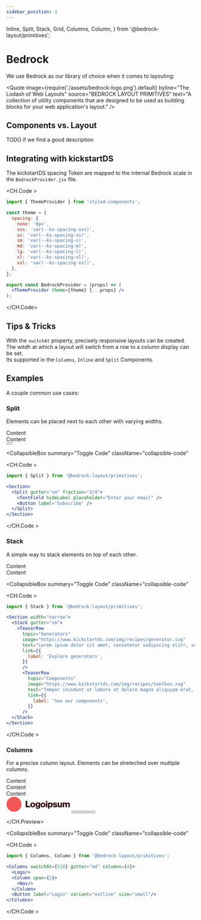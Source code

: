 ```yaml
---
sidebar_position: 3
---
```


  Inline,
  Split,
  Stack,
  Grid,
  Columns,
  Column,
} from '@bedrock-layout/primitives';

# Bedrock

We use Bedrock as our library of choice when it comes to layouting:

<Quote
  image={require('./assets/bedrock-logo.png').default}
  byline="The Lodash of Web Layouts"
  source="BEDROCK LAYOUT PRIMITIVES"
  text="A collection of utility components that are designed to be used as building blocks for your web application's layout."
/>

## Components vs. Layout

TODO if we find a good description

## Integrating with kickstartDS

The kickstartDS spacing Token are mapped to the internal Bedrock scale in the `BedrockProvider.jsx` file.

<CH.Code >

```jsx BedrockProvider.jsx
import { ThemeProvider } from 'styled-components';

const theme = {
  spacing: {
    none: '0px',
    xxs: 'var(--ks-spacing-xxs)',
    xs: 'var(--ks-spacing-xs)',
    sm: 'var(--ks-spacing-s)',
    md: 'var(--ks-spacing-m)',
    lg: 'var(--ks-spacing-l)',
    xl: 'var(--ks-spacing-xl)',
    xxl: 'var(--ks-spacing-xxl)',
  },
};

export const BedrockProvider = (props) => (
  <ThemeProvider theme={theme} {...props} />
);
```

</CH.Code>

## Tips & Tricks

With the `switchAt` property, precisely responsive layouts can be created.<br/>
The witdh at which a layout will switch from a row to a column display can be set.<br/>
Its supported in the `Columns`, `Inline` and `Split` Components.

## Examples

A couple common use cases:

### Split

Elements can be placed next to each other with varying widths.

<div className="section-preview" ks-theme="section-preview">
  <Split gutter="sm" fraction="3/4">
    <div className="section-preview--child">Content</div>
    <div className="section-preview--child">Content</div>
  </Split>
</div>

<div className="component-preview">
<CH.Preview>
  <div ks-theme="preview">
  <Section>
    <Split gutter="sm" fraction="3/4">
      <TextField
        hideLabel
        placeholder="Enter your email"
      />
      <Button label="Subscribe" />
    </Split>
  </Section>
  </div>
</CH.Preview>

<CollapsibleBox
  summary="Toggle Code"
  className="collapsible-code"
>
<CH.Code >
```jsx
import { Split } from '@bedrock-layout/primitives';

<Section>
  <Split gutter="sm" fraction="3/4">
    <TextField hideLabel placeholder="Enter your email" />
    <Button label="Subscribe" />
  </Split>
</Section>

````

</CH.Code >
</CollapsibleBox>
</div>

### Stack

A simple way to stack elements on top of each other.

<div className="section-preview" ks-theme="section-preview">
  <Stack gutter="md">
    <div className="section-preview--child">Content</div>
    <div className="section-preview--child">Content</div>
  </Stack>
</div>

<div className="component-preview">
<CH.Preview>
  <div ks-theme="preview">
    <Section
      spaceBefore="small"
      spaceAfter="small"
    >
      <Stack gutter="md">
      <TeaserRow
        topic="Generators"
        image="https://www.kickstartds.com/img/recipes/generator.svg"
        text="Lorem ipsum dolor sit amet, consetetur sadipscing elitr, sed diam nonumy eirmod tempor invidunt ut labore et dolore magna aliquyam erat, sed diam voluptua."
        link={{
          variant: 'solid',
          label: 'Explore generators',
        }}
      />
      <TeaserRow
        topic="Components"
        image="https://www.kickstartds.com/img/recipes/toolbox.svg"
        text="Tempor invidunt ut labore et dolore magna aliquyam erat, sed diam voluptua. Lorem ipsum dolor sit amet, consetetur sadipscing elitr, sed diam nonumy eirmod."
        link={{
          variant: 'solid',
          label: 'See our components',
        }}
      />
      </Stack>
    </Section>
  </div>
</CH.Preview>

<CollapsibleBox
  summary="Toggle Code"
  className="collapsible-code"
>
<CH.Code >
```jsx
import { Stack } from '@bedrock-layout/primitives';

<Section width="narrow">
  <Stack gutter="sm">
    <TeaserRow
      topic="Generators"
      image="https://www.kickstartds.com/img/recipes/generator.svg"
      text="Lorem ipsum dolor sit amet, consetetur sadipscing elitr, sed diam nonumy eirmod tempor invidunt ut labore et dolore magna aliquyam erat, sed diam voluptua."
      link={{
        label: 'Explore generators',
      }}
      />
      <TeaserRow
        topic="Components"
        image="https://www.kickstartds.com/img/recipes/toolbox.svg"
        text="Tempor invidunt ut labore et dolore magna aliquyam erat, sed diam voluptua. Lorem ipsum dolor sit amet, consetetur sadipscing elitr, sed diam nonumy eirmod."
        link={{
          label: 'See our components',
        }}
      />
  </Stack>
</Section>

````

</CH.Code >
</CollapsibleBox>
</div>

### Columns

For a precise column layout. Elements can be streteched over multiple columns.

<div className="section-preview" ks-theme="section-preview">
  <Columns gutter="md" columns={4}>
    <div className="section-preview--child">Content</div>
    <Column span={2}>
      <div className="section-preview--child">Content</div>
    </Column>
    <div className="section-preview--child">Content</div>
  </Columns>
</div>

<div className="component-preview">
  <CH.Preview>
    <div ks-theme="preview">
    <Section width="wide" >
    <Columns switchAt={528} gutter="md" columns={4}>
      <svg id="logo-54" width="170" height="41" viewBox="0 0 170 41" fill="none" xmlns="http://www.w3.org/2000/svg"> <path d="M51.8601 28.138H63.8121V24.538H56.1081V10.978H51.8601V28.138Z" className="cneutral" fill="#340E0E"></path> <path d="M70.8932 25.738C69.1892 25.738 68.3012 24.25 68.3012 22.018C68.3012 19.786 69.1892 18.274 70.8932 18.274C72.5972 18.274 73.5092 19.786 73.5092 22.018C73.5092 24.25 72.5972 25.738 70.8932 25.738ZM70.9172 28.522C74.8772 28.522 77.4692 25.714 77.4692 22.018C77.4692 18.322 74.8772 15.514 70.9172 15.514C66.9812 15.514 64.3412 18.322 64.3412 22.018C64.3412 25.714 66.9812 28.522 70.9172 28.522Z" className="cneutral" fill="#340E0E"></path> <path d="M84.3237 32.386C86.1477 32.386 87.7557 31.978 88.8357 31.018C89.8197 30.13 90.4677 28.786 90.4677 26.938V15.85H86.7237V17.17H86.6757C85.9557 16.138 84.8517 15.49 83.2197 15.49C80.1717 15.49 78.0597 18.034 78.0597 21.634C78.0597 25.402 80.6277 27.466 83.3877 27.466C84.8757 27.466 85.8117 26.866 86.5317 26.05H86.6277V27.274C86.6277 28.762 85.9317 29.626 84.2757 29.626C82.9797 29.626 82.3317 29.074 82.1157 28.426H78.3237C78.7077 30.994 80.9397 32.386 84.3237 32.386ZM84.2997 24.562C82.8357 24.562 81.8757 23.362 81.8757 21.514C81.8757 19.642 82.8357 18.442 84.2997 18.442C85.9317 18.442 86.7957 19.834 86.7957 21.49C86.7957 23.218 86.0037 24.562 84.2997 24.562Z" className="cneutral" fill="#340E0E"></path> <path d="M98.166 25.738C96.462 25.738 95.574 24.25 95.574 22.018C95.574 19.786 96.462 18.274 98.166 18.274C99.87 18.274 100.782 19.786 100.782 22.018C100.782 24.25 99.87 25.738 98.166 25.738ZM98.19 28.522C102.15 28.522 104.742 25.714 104.742 22.018C104.742 18.322 102.15 15.514 98.19 15.514C94.254 15.514 91.614 18.322 91.614 22.018C91.614 25.714 94.254 28.522 98.19 28.522Z" className="cneutral" fill="#340E0E"></path> <path d="M105.884 28.138H109.796V15.85H105.884V28.138ZM105.884 14.146H109.796V10.978H105.884V14.146Z" className="cneutral" fill="#340E0E"></path> <path d="M111.494 32.194H115.406V26.866H115.454C116.222 27.898 117.35 28.522 118.934 28.522C122.15 28.522 124.286 25.978 124.286 21.994C124.286 18.298 122.294 15.49 119.03 15.49C117.35 15.49 116.15 16.234 115.31 17.338H115.238V15.85H111.494V32.194ZM117.926 25.498C116.246 25.498 115.286 24.13 115.286 22.138C115.286 20.146 116.15 18.634 117.854 18.634C119.534 18.634 120.326 20.026 120.326 22.138C120.326 24.226 119.414 25.498 117.926 25.498Z" className="cneutral" fill="#340E0E"></path> <path d="M130.655 28.522C133.871 28.522 136.247 27.13 136.247 24.442C136.247 21.298 133.703 20.746 131.543 20.386C129.983 20.098 128.591 19.978 128.591 19.114C128.591 18.346 129.335 17.986 130.295 17.986C131.375 17.986 132.119 18.322 132.263 19.426H135.863C135.671 17.002 133.799 15.49 130.319 15.49C127.415 15.49 125.015 16.834 125.015 19.426C125.015 22.306 127.295 22.882 129.431 23.242C131.063 23.53 132.551 23.65 132.551 24.754C132.551 25.546 131.807 25.978 130.631 25.978C129.335 25.978 128.519 25.378 128.375 24.154H124.679C124.799 26.866 127.055 28.522 130.655 28.522Z" className="cneutral" fill="#340E0E"></path> <path d="M141.561 28.498C143.265 28.498 144.345 27.826 145.233 26.626H145.305V28.138H149.049V15.85H145.137V22.714C145.137 24.178 144.321 25.186 142.977 25.186C141.729 25.186 141.129 24.442 141.129 23.098V15.85H137.241V23.914C137.241 26.65 138.729 28.498 141.561 28.498Z" className="cneutral" fill="#340E0E"></path> <path d="M150.75 28.138H154.662V21.25C154.662 19.786 155.382 18.754 156.606 18.754C157.782 18.754 158.334 19.522 158.334 20.842V28.138H162.246V21.25C162.246 19.786 162.942 18.754 164.19 18.754C165.366 18.754 165.918 19.522 165.918 20.842V28.138H169.83V20.146C169.83 17.386 168.438 15.49 165.654 15.49C164.07 15.49 162.75 16.162 161.79 17.65H161.742C161.118 16.33 159.894 15.49 158.286 15.49C156.51 15.49 155.334 16.33 154.566 17.602H154.494V15.85H150.75V28.138Z" className="cneutral" fill="#340E0E"></path> <path fillRule="evenodd" clipRule="evenodd" d="M20.6841 40.138C31.7298 40.138 40.6841 31.1837 40.6841 20.138C40.6841 9.09234 31.7298 0.138031 20.6841 0.138031C9.63837 0.138031 0.684082 9.09234 0.684082 20.138C0.684082 31.1837 9.63837 40.138 20.6841 40.138ZM26.9234 9.45487C27.2271 8.37608 26.1802 7.73816 25.2241 8.41933L11.8772 17.9276C10.8403 18.6663 11.0034 20.138 12.1222 20.138L15.6368 20.138V20.1108H22.4866L16.9053 22.0801L14.4448 30.8212C14.1411 31.9 15.1879 32.5379 16.1441 31.8567L29.491 22.3485C30.5279 21.6098 30.3647 20.138 29.246 20.138L23.9162 20.138L26.9234 9.45487Z" className="ccustom" fill="#F15757"></path></svg>
      <Column span={2}>
        <Inline gutter="sm">
          <Button
            variant="clear"
            size="small"
            label="Home"
          />
          <Button
            variant="clear"
            size="small"
            label="Team"
          />
          <Button
            variant="clear"
            size="small"
            label="Contact"
          />
        </Inline>
      </Column>
    <Button
      label="Login"
      variant="outline"
      size="small"
    />
  </Columns>
</Section>
</div>

  </CH.Preview>

  <CollapsibleBox
    summary="Toggle Code"
    className="collapsible-code"
  >
  <CH.Code >
  ```jsx
import { Columns, Column } from '@bedrock-layout/primitives';

  <Columns switchAt={528} gutter="md" columns={4}>
    <Logo/>
    <Column span={2}>
      <Nav/>
    </Column>
    <Button label="Login" variant="outline" size="small"/>
  </Columns>
  ````
  </CH.Code >
</CollapsibleBox>
</div>
